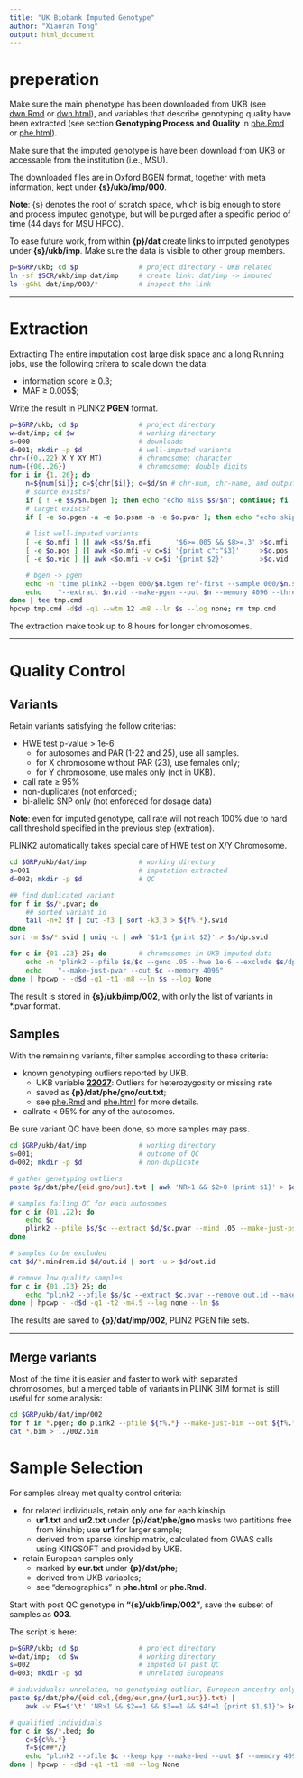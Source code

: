 ```yaml
---
title: "UK Biobank Imputed Genotype"
author: "Xiaoran Tong"
output: html_document
---
```


# preperation

Make sure  the main phenotype has  been downloaded from UKB  (see [dwn.Rmd][] or
[dwn.html][]),  and  variables  that   describe  genotyping  quality  have  been
extracted  (see section  __Genotyping Process  and Quality__  in [phe.Rmd][]  or
[phe.html][]).

Make sure that the imputed genotype is have been download from UKB or accessable
from the institution (i.e., MSU).

The downloaded files are in Oxford  BGEN format, together with meta information,
kept under __{s}/ukb/imp/000__.

**Note**: {s} denotes  the root of scratch  space, which is big  enough to store
 and process  imputed genotype, but  will be purged  after a specific  period of
 time (44 days for MSU HPCC).

To ease future  work, from within __{p}/dat__ create links  to imputed genotypes
under __{s}/ukb/imp__.  Make sure the data is visible to other group members.

```sh
p=$GRP/ukb; cd $p				# project directory - UKB related
ln -sf $SCR/ukb/imp dat/imp		# create link: dat/imp -> imputed
ls -gGhL dat/imp/000/*			# inspect the link
```

-------------------------------------------------------------------------------

[dwn.Rmd]: https://github.com/xiaoran831213/ukb/blob/master/src/dwn.Rmd "download from UKB, Rmarkdown"
[dwn.html]: https://htmlpreview.github.io/?https://github.com/xiaoran831213/ukb/blob/master/doc/dwn.html "download from UKB, HTML"
[phe.Rmd]: https://github.com/xiaoran831213/ukb/blob/master/src/phe.Rmd "extract phenotype, Rmarkdown"
[phe.html]: https://htmlpreview.github.io/?https://github.com/xiaoran831213/ukb/blob/master/doc/phe.html "extract phenotype, HTML"

# Extraction

Extracting  The  entire  imputation cost  large  disk  space and a  long Running
jobs, use the following critera to scale down the data:

  * information score $\ge$ 0.3;
  * MAF $\ge$ 0.005$;

Write the result in PLINK2 __PGEN__ format.

```sh
p=$GRP/ukb; cd $p				# project directory
w=dat/imp; cd $w				# working directory
s=000							# downloads
d=001; mkdir -p $d				# well-imputed variants
chr=({0..22} X Y XY MT)			# chromosome: character
num=({00..26})					# chromosome: double digits 
for i in {1..26}; do
	n=${num[$i]}; c=${chr[$i]}; o=$d/$n # chr-num, chr-name, and output
    # source exists?
    if [ ! -e $s/$n.bgen ]; then echo "echo miss $s/$n"; continue; fi
	# target exists?
	if [ -e $o.pgen -a -e $o.psam -a -e $o.pvar ]; then echo "echo skip $o"; continue; fi
    
    # list well-imputed variants 
    [ -e $o.mfi ] || awk <$s/$n.mfi      '$6>=.005 && $8>=.3' >$o.mfi
    [ -e $o.pos ] || awk <$o.mfi -v c=$i '{print c":"$3}'     >$o.pos
    [ -e $o.vid ] || awk <$o.mfi -v c=$i '{print $2}'         >$o.vid

    # bgen -> pgen
    echo -n "time plink2 --bgen 000/$n.bgen ref-first --sample 000/$n.sample "
	echo    "--extract $n.vid --make-pgen --out $n --memory 4096 --threads 1"
done | tee tmp.cmd
hpcwp tmp.cmd -d$d -q1 --wtm 12 -m8 --ln $s --log none; rm tmp.cmd
```
The extraction make took up to 8 hours for longer chromosomes.

-------------------------------------------------------------------------------

# Quality Control

## Variants
Retain variants satisfying the follow criterias:

  * HWE test p-value > 1e-6
    - for autosomes and PAR (1-22 and 25), use all samples.
    - for X chromosome without PAR (23), use females only;
	- for Y chromosome, use males only (not in UKB).
  * call rate $\ge$ 95%
  * non-duplicates (not enforced);
  * bi-allelic SNP only (not enforeced for dosage data)

**Note**: even for imputed  genotype, call rate will not reach  100% due to hard
call threshold specified in the previous step (extration).

PLINK2 automatically takes special care of HWE test on X/Y Chromosome.

```sh
cd $GRP/ukb/dat/imp				# working directory
s=001							# imputation extracted
d=002; mkdir -p $d				# QC

## find duplicated variant
for f in $s/*.pvar; do
	## sorted variant id
	tail -n+2 $f | cut -f3 | sort -k3,3 > ${f%.*}.svid 
done
sort -m $s/*.svid | uniq -c | awk '$1>1 {print $2}' > $s/dp.svid

for c in {01..23} 25; do		# chromosomes in UKB imputed data
	echo -n "plink2 --pfile $s/$c --geno .05 --hwe 1e-6 --exclude $s/dp.svid "
	echo    "--make-just-pvar --out $c --memory 4096"
done | hpcwp - -d$d -q1 -t1 -m8 --ln $s --log None
```

The result is  stored in **{s}/ukb/imp/002**, with only the  list of variants in
\*.pvar format.


## Samples

With the remaining variants, filter samples according to these criteria:

  * known genotyping outliers reported by UKB.
    - UKB variable __[22027][]__: Outliers for heterozygosity or missing rate
    - saved as __{p}/dat/phe/gno/out.txt__;
	- see [phe.Rmd][] and [phe.html][]  for more details.
  * callrate < 95% for any of the autosomes.
	
Be sure variant QC have been done, so more samples may pass.
```sh
cd $GRP/ukb/dat/imp				# working directory
s=001;							# outcome of QC
d=002; mkdir -p $d				# non-duplicate

# gather genotyping outliers
paste $p/dat/phe/{eid,gno/out}.txt | awk 'NR>1 && $2>0 {print $1}' > $d/outlier.id

# samples failing QC for each autosomes
for c in {01..22}; do
	echo $c
	plink2 --pfile $s/$c --extract $d/$c.pvar --mind .05 --make-just-psam --out $d/$c > /dev/null
done

# samples to be excluded
cat $d/*.mindrem.id $d/out.id | sort -u > $d/out.id

# remove low quality samples
for c in {01..23} 25; do
	echo "plink2 --pfile $s/$c --extract $c.pvar --remove out.id --make-pgen --out $c --memory 4096"
done | hpcwp - -d$d -q1 -t2 -m4.5 --log none --ln $s
```
The results are saved to **{p}/dat/imp/002**, PLIN2 PGEN file sets.

-------------------------------------------------------------------------------

[phe.Rmd]: https://github.com/xiaoran831213/ukb/blob/master/src/phe.Rmd "Extracting phenotypes, (Rmarkdown document)"
[phe.html]: https://htmlpreview.github.io/?https://github.com/xiaoran831213/ukb/blob/master/doc/phe.html "Extracting phenotypes (html)"
[22027]:http://biobank.ndph.ox.ac.uk/showcase/field.cgi?id=22027

## Merge variants

Most of the time it is easier and faster to work with separated chromosomes, but
a  merged table  of  variants in  PLINK  BIM  format is  still  useful for  some
analysis:

```sh
cd $GRP/ukb/dat/imp/002
for f in *.pgen; do plink2 --pfile ${f%.*} --make-just-bim --out ${f%.*}; done
cat *.bim > ../002.bim
```

# Sample Selection

For samples alreay met quality control criteria:

  * for related individuals, retain only one for each kinship.
	- __ur1.txt__ and __ur2.txt__ under __{p}/dat/phe/gno__ masks two
      partitions free from kinship; use __ur1__ for larger sample;
    - derived from sparse kinship matrix, calculated from GWAS calls
      using KINGSOFT and provided by UKB.
  * retain European samples only
    - marked by **eur.txt** under __{p}/dat/phe__;
	- derived from UKB variables;
	- see "demographics" in __phe.html__ or __phe.Rmd__.

Start with post QC genotype in __"{s}/ukb/imp/002"__, save the subset
of samples as __003__.

The script is here:
```sh
p=$GRP/ukb; cd $p				# project directory
w=dat/imp;  cd $w				# working directory
s=002							# imputed GT past QC
d=003; mkdir -p $d				# unrelated Europeans

# individuals: unrelated, no genotyping outliar, European ancestry only.
paste $p/dat/phe/{eid.col,{dmg/eur,gno/{ur1,out}}.txt} |
    awk -v FS=$'\t' 'NR>1 && $2==1 && $3==1 && $4!=1 {print $1,$1}'> $d/kpp

# qualified individuals
for c in $s/*.bed; do
    c=${c%%.*}
    f=${c##*/}
    echo "plink2 --pfile $c --keep kpp --make-bed --out $f --memory 4096"
done | hpcwp - -d$d -q1 -t1 -m8 --log None
```
